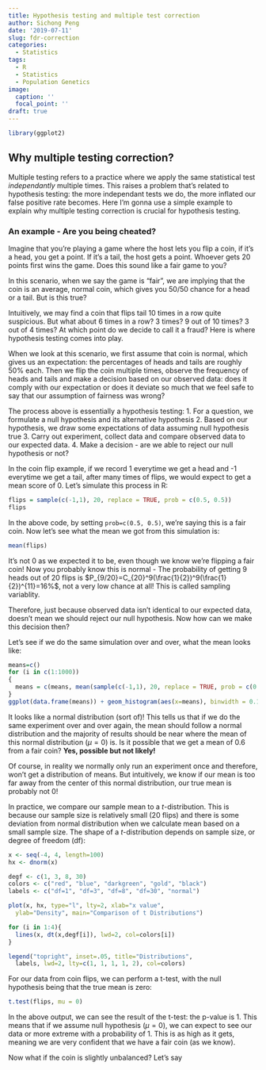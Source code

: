 ```yaml
---
title: Hypothesis testing and multiple test correction
author: Sichong Peng
date: '2019-07-11'
slug: fdr-correction
categories:
  - Statistics
tags:
  - R
  - Statistics
  - Population Genetics
image:
  caption: ''
  focal_point: ''
draft: true
---
```


```r
library(ggplot2)
```


## Why multiple testing correction?

Multiple testing refers to a practice where we apply the same statistical test *independantly* multiple times. This raises a problem that's related to hypothesis testing: the more independant tests we do, the more inflated our false positive rate becomes. Here I'm gonna use a simple example to explain why multiple testing correction is crucial for hypothesis testing.

### An example - Are you being cheated?

Imagine that you're playing a game where the host lets you flip a coin, if it's a head, you get a point. If it's a tail, the host gets a point. Whoever gets 20 points first wins the game. Does this sound like a fair game to you?

In this scenario, when we say the game is "fair", we are implying that the coin is an average, normal coin, which gives you 50/50 chance for a head or a tail. But is this true? 

Intuitively, we may find a coin that flips tail 10 times in a row quite suspicious. But what about 6 times in a row? 3 times? 9 out of 10 times? 3 out of 4 times? At which point do we decide to call it a fraud? Here is where hypothesis testing comes into play.

When we look at this scenario, we first assume that coin is normal, which gives us an expectation: the percentages of heads and tails are roughly 50% each. Then we flip the coin multiple times, observe the frequency of heads and tails and make a decision based on our observed data: does it comply with our expectation or does it deviate so much that we feel safe to say that our assumption of fairness was wrong?

The process above is essentially a hypothesis testing:
1. For a question, we formulate a null hypothesis and its alternative hypothesis
2. Based on our hypothesis, we draw some expectations of data assuming null hypothesis true
3. Carry out experiment, collect data and compare observed data to our expected data.
4. Make a decision - are we able to reject our null hypothesis or not?

In the coin flip example, if we record 1 everytime we get a head and -1 everytime we get a tail, after many times of flips, we would expect to get a mean score of 0. Let's simulate this process in R:

```r
flips = sample(c(-1,1), 20, replace = TRUE, prob = c(0.5, 0.5))
flips
```

In the above code, by setting `prob=c(0.5, 0.5)`, we're saying this is a fair coin. Now let's see what the mean we got from this simulation is:

```r
mean(flips)
```

It's not 0 as we expected it to be, even though we know we're flipping a fair coin!
Now you probably know this is normal - The probability of getting 9 heads out of 20 flips is $P_{9/20}=C_{20}^9(\frac{1}{2})^9(\frac{1}{2})^{11}=16%$, not a very low chance at all! This is called sampling variablity.

Therefore, just because observed data isn't identical to our expected data, doesn't mean we should reject our null hypothesis. Now how can we make this decision then?

Let's see if we do the same simulation over and over, what the mean looks like:
```r
means=c()
for (i in c(1:1000))
{
  means = c(means, mean(sample(c(-1,1), 20, replace = TRUE, prob = c(0.5, 0.5))))
}
ggplot(data.frame(means)) + geom_histogram(aes(x=means), binwidth = 0.1)
```

It looks like a normal distribution (sort of)! This tells us that if we do the same experiment over and over again, the mean should follow a normal distribution and the majority of results should be near where the mean of this normal distribution ($\mu=0$) is. Is it possible that we get a mean of 0.6 from a fair coin? **Yes, possible but not likely!**

Of course, in reality we normally only run an experiment once and therefore, won't get a distribution of means. But intuitively, we know if our mean is too far away from the center of this normal distribution, our true mean is probably not 0! 

In practice, we compare our sample mean to a *t*-distribution. This is because our sample size is relatively small (20 flips) and there is some deviation from normal distribution when we calculate mean based on a small sample size. The shape of a *t*-distribution depends on sample size, or degree of freedom (df):
```r
x <- seq(-4, 4, length=100)
hx <- dnorm(x)

degf <- c(1, 3, 8, 30)
colors <- c("red", "blue", "darkgreen", "gold", "black")
labels <- c("df=1", "df=3", "df=8", "df=30", "normal")

plot(x, hx, type="l", lty=2, xlab="x value",
  ylab="Density", main="Comparison of t Distributions")

for (i in 1:4){
  lines(x, dt(x,degf[i]), lwd=2, col=colors[i])
}

legend("topright", inset=.05, title="Distributions",
  labels, lwd=2, lty=c(1, 1, 1, 1, 2), col=colors)
```

For our data from coin flips, we can perform a t-test, with the null hypothesis being that the true mean is zero:
```r
t.test(flips, mu = 0)
```

In the above output, we can see the result of the t-test: the p-value is 1. This means that if we assume null hypothesis ($\mu=0$), we can expect to see our data or more extreme with a probability of 1. This is as high as it gets, meaning we are very confident that we have a fair coin (as we know).

Now what if the coin is slightly unbalanced?
Let's say 